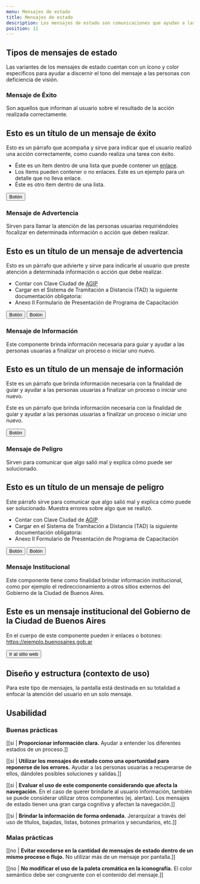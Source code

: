 ```yaml
---
menu: Mensajes de estado
title: Mensajes de estado
description: Los mensajes de estado son comunicaciones que ayudan a las personas usuarias a tomar decisiones premeditadas. Informan que algo ha ocurrido o va a ocurrir y tal vez requieran de su acción. También, sirven para reducir la incertidumbre y evitar que los usuarios cometan errores.
position: 11
---
```


## Tipos de mensajes de estado

Las variantes de los mensajes de estado cuentan con un ícono y color específicos para ayudar a discernir el tono del mensaje a las personas con deficiencia de visión.

### Mensaje de Éxito

Son aquellos que informan al usuario sobre el resultado de la acción realizada correctamente.

<div className=" docs-example">
  <div className="status status-success">
    <h2 className="status-title">Esto es un título de un mensaje de éxito</h2>
    <p className="status-text">
      Esto es un párrafo que acompaña y sirve para indicar que el usuario realizó una acción correctamente, como
      cuando realiza una tarea con éxito.
    </p>
    <ul className="status-list">
      <li>
        Éste es un ítem dentro de una lista que puede contener un <a href="#">enlace</a>.
      </li>
      <li>Los ítems pueden contener o no enlaces. Este es un ejemplo para un detalle que no lleva enlace.</li>
      <li>Éste es otro ítem dentro de una lista.</li>
    </ul>
    <button type="button" className="btn btn-secondary">
      Botón
    </button>
  </div>
</div>

### Mensaje de Advertencia

Sirven para llamar la atención de las personas usuarias requiriéndoles focalizar en determinada información o acción que deben realizar.

<div class=" docs-example">
  <div class="status status-primary">
    <h2 class="status-title">Esto es un título de un mensaje de advertencia</h2>
    <p class="status-text">
      Esto es un párrafo que advierte y sirve para indicarle al usuario que preste atención a determinada información o
      acción que debe realizar.
    </p>
    <ul class="status-list">
      <li>
        Contar con Clave Ciudad de <a href="#">AGIP</a>
      </li>
      <li>Cargar en el Sistema de Tramitación a Distancia (TAD) la siguiente documentación obligatoria:</li>
      <li>Anexo II Formulario de Presentación de Programa de Capacitación</li>
    </ul>
    <button type="button" class="btn btn-secondary">
      Botón
    </button>
    <button type="button" class="btn btn-outline-secondary">
      Botón
    </button>
  </div>
</div>

### Mensaje de Información

Este componente brinda información necesaria para guiar y ayudar a las personas usuarias a finalizar un proceso o iniciar uno nuevo.

<div class=" docs-example">
  <div class="status status-info">
    <h2 class="status-title">Esto es un título de un mensaje de información</h2>
    <p class="status-text">
      Este es un párrafo que brinda información necesaria con la finalidad de guiar y ayudar a las personas usuarias a
      finalizar un proceso o iniciar uno nuevo.
    </p>
    <p class="status-text">
      Este es un párrafo que brinda información necesaria con la finalidad de guiar y ayudar a las personas usuarias a
      finalizar un proceso o iniciar uno nuevo.
    </p>
    <button type="button" class="btn btn-secondary">
      Botón
    </button>
  </div>
</div>

### Mensaje de Peligro

Sirven para comunicar que algo salió mal y explica cómo puede ser solucionado.

<div class=" docs-example">
  <div class="status status-danger">
    <h2 class="status-title">Esto es un título de un mensaje de peligro</h2>
    <p class="status-text">
      Este párrafo sirve para comunicar que algo salió mal y explica cómo puede ser solucionado. Muestra errores sobre
      algo que se realizó.
    </p>
    <ul class="status-list">
      <li>
        Contar con Clave Ciudad de <a href="#">AGIP</a>
      </li>
      <li>Cargar en el Sistema de Tramitación a Distancia (TAD) la siguiente documentación obligatoria:</li>
      <li>Anexo II Formulario de Presentación de Programa de Capacitación</li>
    </ul>
    <button type="button" class="btn btn-secondary">
      Botón
    </button>
    <button type="button" class="btn btn-outline-secondary">
      Botón
    </button>
  </div>
</div>

### Mensaje Institucional

Este componente tiene como finalidad brindar información institucional, como por ejemplo el redireccionamiento a otros sitios externos del Gobierno de la Ciudad de Buenos Aires.

<div class=" docs-example">
  <div class="status status-institutional">
    <h2 class="status-title">Este es un mensaje institucional del Gobierno de la Ciudad de Buenos Aires</h2>
    <p class="status-text">
      En el cuerpo de este componente pueden ir enlaces o botones: <a href="#">https://ejemplo.buenosaires.gob.ar</a>
    </p>
    <button type="button" class="btn btn-outline-link">
      Ir al sitio web
    </button>
  </div>
</div>

## Diseño y estructura (contexto de uso)

Para este tipo de mensajes, la pantalla está destinada en su totalidad a enfocar la atención del usuario en un solo mensaje.

## Usabilidad

### Buenas prácticas

[[si | **Proporcionar información clara.** Ayudar a entender los diferentes estados de un proceso.]]

[[si | **Utilizar los mensajes de estado como una oportunidad para reponerse de los errores.** Ayudar a las personas usuarias a recuperarse de ellos, dándoles posibles soluciones y salidas.]]

[[si | **Evaluar el uso de este componente considerando que afecta la navegación.** En el caso de querer brindarle al usuario información, también se puede considerar utilizar otros componentes (ej. alertas). Los mensajes de estado tienen una gran carga cognitiva y afectan la navegación.]]

[[si | **Brindar la información de forma ordenada.** Jerarquizar a través del uso de títulos, bajadas, listas, botones primarios y secundarios, etc.]]

### Malas prácticas

[[no | **Evitar excederse en la cantidad de mensajes de estado dentro de un mismo proceso o flujo.** No utilizar más de un mensaje por pantalla.]]

[[no | **No modificar el uso de la paleta cromática en la iconografía.** El color semántico debe ser congruente con el contenido del mensaje.]]
